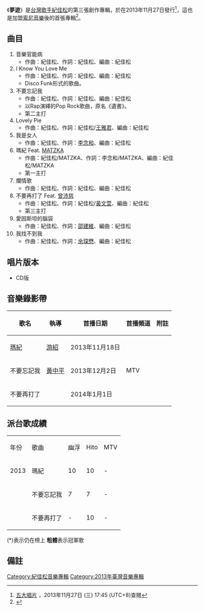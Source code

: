 {{Album infobox | <!-- See Wikipedia:WikiProject_Albums -->
|  Name        = 夢遊
|  Type        = [[專輯|專輯]]
|  Artist      = [[紀佳松|紀佳松]]
|  Cover       = 紀佳松 夢遊.jpg
|  Released    = 2013年11月27日
|  Recorded    = 2013年
|  Genre       = [[國語流行音樂|國語流行音樂]]
|  Length      = <!--分秒-->
|  Label       = [[台灣索尼音樂娛樂|索尼音樂]]<ref>[http://yue.ifeng.com/news/detail_2014_04/21/35927865_0.shtml 明道携同门好兄弟纪佳松 5月3日广州签唱]</ref>
|  Number      = 
|  Producer    = <!--見[[#曲目|曲目列表]]-->
|  Last album  = [[魚人|魚人]] <br />（2011年）
|  This album  = '''夢遊'''<br />（2013年）
|  Next album  = 
}}
《'''夢遊'''》是[[台灣|台灣]][[歌手|歌手]][[紀佳松|紀佳松]]的第三張創作專輯，於在2013年11月27日發行<ref>[http://www.5music.com.tw/CDList-C.asp?cdno=434485679140 五大唱片] {{Wayback|url=http://www.5music.com.tw/CDList-C.asp?cdno=434485679140 |date=20180930153010 }}，2013年11月27日 (三) 17:45 (UTC+8)查閱{{zh-hant}}</ref>，這也是加盟[[台灣索尼音樂娛樂|索尼音樂]]後的首張專輯<ref>{{Cite web |url=http://ent.sina.com.cn/y/2013-11-28/14464051373.shtml |title=纪佳松出新专辑《梦游》 诠释奶爸心情 |access-date=2020-07-02 |archive-date=2020-07-03 |archive-url=https://web.archive.org/web/20200703050007/http://ent.sina.com.cn/y/2013-11-28/14464051373.shtml |dead-url=no }}</ref>。

==曲目==
#音樂官能病
#*作曲：紀佳松、作詞：紀佳松、編曲：紀佳松
#I Know You Love Me
#*作曲：紀佳松、作詞：紀佳松、編曲：紀佳松
#*Disco Funk形式的歌曲。
#不要忘記我
#*作曲：紀佳松、作詞：紀佳松、編曲：紀佳松
#*以Rap演繹的Pop Rock歌曲，原名《遺書》。
#*第二主打
#Lovely Pie
#*作曲：紀佳松、作詞：紀佳松/[[王雅君|王雅君]]、編曲：紀佳松
#我是女人
#*作曲：紀佳松、作詞：[[李念和|李念和]]、編曲：紀佳松
#瑪紀 Feat. [[MATZKA|MATZKA]]
#*作曲：紀佳松/MATZKA、作詞：李念和/MATZKA、編曲：紀佳松/MATZKA
#*第一主打
#爛情歌
#*作曲：紀佳松、作詞：紀佳松、編曲：紀佳松
#不要再打了 Feat. [[曾沛慈|曾沛慈]]
#*作曲：紀佳松、作詞：紀佳松/[[黃文萱|黃文萱]]、編曲：紀佳松
#*第三主打
#愛因斯坦的腦袋
#*作曲：紀佳松、作詞：[[邵建維|邵建維]]、編曲：紀佳松
#我找不到我
#*作曲：紀佳松、作詞：[[余琛懋|余琛懋]]、編曲：紀佳松

== 唱片版本 ==
*CD版

==音樂錄影帶==
{| class="wikitable"
! 歌名 !! 執導 !! 首播日期 !! 首播頻道 !! 附註 
|-
|[https://www.youtube.com/watch?v=XfwIpJeW5Ss 瑪紀] {{Wayback|url=https://www.youtube.com/watch?v=XfwIpJeW5Ss |date=20160316211649 }}||[[游紹|游紹]]||2013年11月18日||rowspan="3"| MTV || 
|-
|不要忘記我||[[黃中平|黃中平]]||2013年12月2日||
|-
|不要再打了||||2014年1月1日||
|}

==派台歌成績==
{| class="wikitable"
|- 
| 年份 || 歌曲 ||幽浮||Hito||MTV
|-
| 2013 || 瑪紀 || 10 || 10 || -
|-
|  || 不要忘記我 || 7 || 7 || -
|-
|  || 不要再打了 || - || 10 || -
|}

(*)表示仍在榜上
'''粗體'''表示冠軍歌

== 備註 ==
<div class="references-small">
<references></references>
</div>

[[Category:紀佳松音樂專輯|Category:紀佳松音樂專輯]]
[[Category:2013年臺灣音樂專輯|Category:2013年臺灣音樂專輯]]